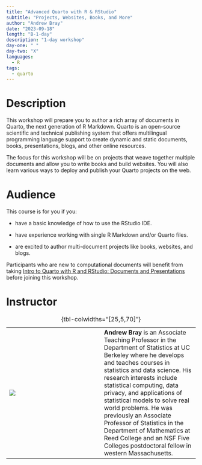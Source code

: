```yaml
---
title: "Advanced Quarto with R & RStudio"
subtitle: "Projects, Websites, Books, and More"
author: "Andrew Bray"
date: "2023-09-18"
length: "B-1-day"
description: "1-day workshop"
day-one: " "
day-two: "X"
languages:
  - R
tags:
  - quarto
---
```


# Description

This workshop will prepare you to author a rich array of documents in Quarto, the next generation of R Markdown.
Quarto is an open-source scientific and technical publishing system that offers multilingual programming language support to create dynamic and static documents, books, presentations, blogs, and other online resources.

The focus for this workshop will be on projects that weave together multiple documents and allow you to write books and build websites.
You will also learn various ways to deploy and publish your Quarto projects on the web.

# Audience

This course is for you if you:

-   have a basic knowledge of how to use the RStudio IDE.

-   have experience working with single R Markdown and/or Quarto files.

-   are excited to author multi-document projects like books, websites, and blogs.

Participants who are new to computational documents will benefit from taking [Intro to Quarto with R and RStudio: Documents and Presentations](/quarto-r-docs) before joining this workshop.

# Instructor

|                      |     |                                                                                                                                                                                                                                                                                                                                                                                                                                                                                                 |
|------------------|------------------|------------------------------------|
| ![](andrew-bray.jpg) |     | **Andrew Bray** is an Associate Teaching Professor in the Department of Statistics at UC Berkeley where he develops and teaches courses in statistics and data science. His research interests include statistical computing, data privacy, and applications of statistical models to solve real world problems. He was previously an Associate Professor of Statistics in the Department of Mathematics at Reed College and an NSF Five Colleges postdoctoral fellow in western Massachusetts. |

: {tbl-colwidths="\[25,5,70\]"}

